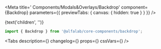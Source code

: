 

<Meta
    title=' Components/Modals&Overlays/Backdrop'
    component={Backdrop}
    parameters={{ previewTabs: { canvas: { hidden: true } } }}
/>

<Story name='Backdrop'>
    <Backdrop
        open={boolean('open', false)}
        invisible={boolean('invisible', false)}
        unmountOnExit={boolean('unmountOnExit', false)}
    >
        {text('children', '')}
    </Backdrop>
</Story>

<!-- Docs -->

<ComponentHeader name='Backdrop' version={version} package='@alfalab/core-components/backdrop' />

```jsx
import { Backdrop } from '@alfalab/core-components/backdrop';
```

<Tabs
    description={<Description />}
    changelog={<Changelog />}
    props={<ArgsTable of={BackdropTS} />}
    cssVars={<CssVars css={styles} />}
/>
